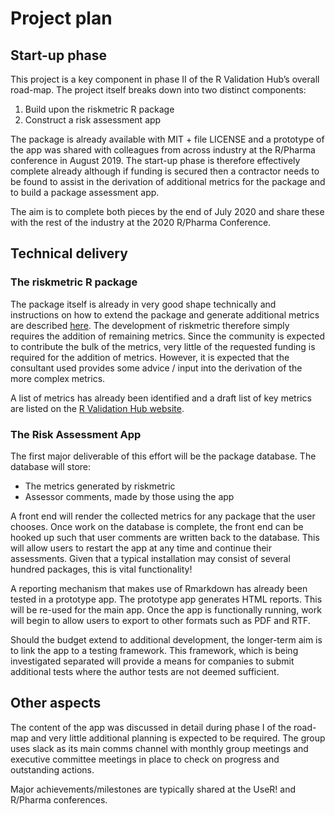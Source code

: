 # Project plan

## Start-up phase
<!--
Covering the planning phase, this section should provide a relatively detailed plan of how work will start on the project. This section is important because projects need to get up and running quickly.


 - [ ] Setting up collaboration platform inc. code for contributors etc.
 - [ ] Licence decisions
 - [ ] Reporting framework
-->
This project is a key component in phase II of the R Validation Hub's overall road-map.  The project itself breaks down into two distinct components:

1. Build upon the riskmetric R package
2. Construct a risk assessment app

The package is already available with MIT + file LICENSE and a prototype of the app was shared with colleagues from across industry at the R/Pharma conference in August 2019.  The start-up phase is therefore effectively complete already although if funding is secured then a contractor needs to be found to assist in the derivation of additional metrics for the package and to build a package assessment app.

The aim is to complete both pieces by the end of July 2020 and share these with the rest of the industry at the 2020 R/Pharma Conference.

## Technical delivery
<!--
Covering the actual delivery of the project this section should provide at least a high-level the implementation. 

Including target dates is really important as you need to be committed and the ISC need to have a means of tracking delivery
-->
### The riskmetric R package

The package itself is already in very good shape technically and instructions on how to extend the package and generate additional metrics are described [here](https://pharmar.github.io/riskmetric/articles/extending-riskmetric.html).  The development of riskmetric therefore simply requires the addition of remaining metrics.  Since the community is expected to contribute the bulk of the metrics, very little of the requested funding is required for the addition of metrics.  However, it is expected that the consultant used provides some advice / input into the derivation of the more complex metrics.

A list of metrics has already been identified and a draft list of key metrics are listed on the [R Validation Hub website](https://www.pharmar.org/packages/).  

### The Risk Assessment App

The first major deliverable of this effort will be the package database.  The database will store: 

* The metrics generated by riskmetric
* Assessor comments, made by those using the app

A front end will render the collected metrics for any package that the user chooses.  Once work on the database is complete, the front end can be hooked up such that user comments are written back to the database.  This will allow users to restart the app at any time and continue their assessments.  Given that a typical installation may consist of several hundred packages, this is vital functionality!

A reporting mechanism that makes use of Rmarkdown has already been tested in a prototype app.  The prototype app generates HTML reports.  This will be re-used for the main app.  Once the app is functionally running, work will begin to allow users to export to other formats such as PDF and RTF.

Should the budget extend to additional development, the longer-term aim is to link the app to a testing framework.  This framework, which is being investigated separated will provide a means for companies to submit additional tests where the author tests are not deemed sufficient.

## Other aspects
<!--
Covering non-technical activities like on-going publicity, paper preparation, discussion groups etc. that might be required to facilitate successful delivery of the project.

 - [ ] Announcement post
 - [ ] Delivery blog post
 - [ ] Twitter
 - [ ] UseR!
 - [ ] ISC meetings
-->
The content of the app was discussed in detail during phase I of the road-map and very little additional planning is expected to be required.  The group uses slack as its main comms channel with monthly group meetings and executive committee meetings in place to check on progress and outstanding actions.  

Major achievements/milestones are typically shared at the UseR! and R/Pharma conferences.

